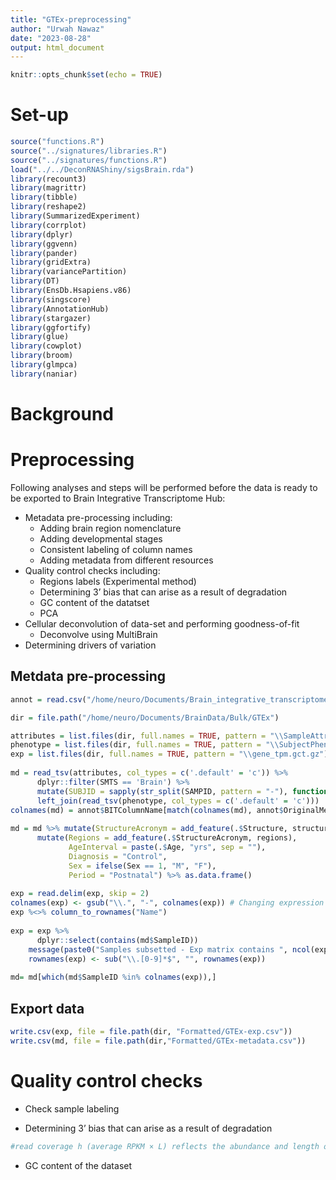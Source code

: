 ```yaml
---
title: "GTEx-preprocessing"
author: "Urwah Nawaz"
date: "2023-08-28"
output: html_document
---
```


```r
knitr::opts_chunk$set(echo = TRUE)
```

# Set-up

```r
source("functions.R")
source("../signatures/libraries.R")
source("../signatures/functions.R")
load("../../DeconRNAShiny/sigsBrain.rda")
library(recount3)
library(magrittr)
library(tibble)
library(reshape2)
library(SummarizedExperiment)
library(corrplot)
library(dplyr)
library(ggvenn)
library(pander)
library(gridExtra)
library(variancePartition)
library(DT)
library(EnsDb.Hsapiens.v86)
library(singscore)
library(AnnotationHub)
library(stargazer)
library(ggfortify)
library(glue)
library(cowplot)
library(broom)
library(glmpca)
library(naniar)
```


# Background 

# Preprocessing 

Following analyses and steps will be performed before the data is ready to be exported to Brain Integrative Transcriptome Hub:

- Metadata pre-processing including: 
    - Adding brain region nomenclature
    - Adding developmental stages 
    - Consistent labeling of column names
    - Adding metadata from different resources 
    
- Quality control checks including: 
    - Regions labels (Experimental method)
    - Determining 3' bias that can arise as a result of degradation
    - GC content of the datatset 
    - PCA
  
- Cellular deconvolution of data-set and performing goodness-of-fit
  - Deconvolve using MultiBrain

- Determining drivers of variation

## Metdata pre-processing 

```r
annot = read.csv("/home/neuro/Documents/Brain_integrative_transcriptome/brain_transcriptome/annotations/GTEx-metadata-annot.csv", header=TRUE)

dir = file.path("/home/neuro/Documents/BrainData/Bulk/GTEx")

```

```r
attributes = list.files(dir, full.names = TRUE, pattern = "\\SampleAttributesDS.txt") # Sample attributes contains sample level information
phenotype = list.files(dir, full.names = TRUE, pattern = "\\SubjectPhenotypesDS.txt") # Phenotype level information related to each donor 
exp = list.files(dir, full.names = TRUE, pattern = "\\gene_tpm.gct.gz") # File used for expression matrix 
    
md = read_tsv(attributes, col_types = c('.default' = 'c')) %>% 
      dplyr::filter(SMTS == 'Brain') %>% 
      mutate(SUBJID = sapply(str_split(SAMPID, pattern = "-"), function(x) paste(x[1:2], collapse = '-'))) %>%
      left_join(read_tsv(phenotype, col_types = c('.default' = 'c')))  %>% as.data.frame()
colnames(md) = annot$BITColumnName[match(colnames(md), annot$OriginalMetadataColumnName)]
    
md = md %>% mutate(StructureAcronym = add_feature(.$Structure, structure_acronym)) %>% 
      mutate(Regions = add_feature(.$StructureAcronym, regions), 
             AgeInterval = paste(.$Age, "yrs", sep = ""), 
             Diagnosis = "Control", 
             Sex = ifelse(Sex == 1, "M", "F"), 
             Period = "Postnatal") %>% as.data.frame()
    
exp = read.delim(exp, skip = 2)
colnames(exp) <- gsub("\\.", "-", colnames(exp)) # Changing expression file names to match metadata SampleIDs
exp %<>% column_to_rownames("Name")
    
exp = exp %>% 
      dplyr::select(contains(md$SampleID))
    message(paste0("Samples subsetted - Exp matrix contains ", ncol(exp), " samples"))
    rownames(exp) <- sub("\\.[0-9]*$", "", rownames(exp))
    
md= md[which(md$SampleID %in% colnames(exp)),] 
```

## Export data
```r
write.csv(exp, file = file.path(dir, "Formatted/GTEx-exp.csv"))
write.csv(md, file = file.path(dir,"Formatted/GTEx-metadata.csv"))

```


# Quality control checks 

- Check sample labeling 


- Determining 3' bias that can arise as a result of degradation

```r
#read coverage h (average RPKM × L) reflects the abundance and length of each transcript, but not the sequencing #depth of each sample.


```


- GC content of the dataset 

```r


```



